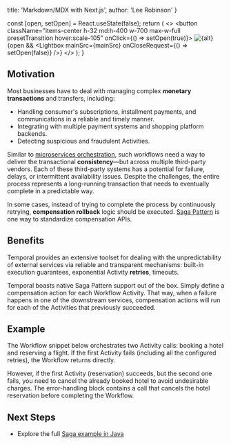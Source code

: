   title: 'Markdown/MDX with Next.js',
  author: 'Lee Robinson'
}

  const [open, setOpen] = React.useState(false);
  return (
    <>
      <button
        className="items-center h-32 md:h-400 w-700 max-w-full presetTransition hover:scale-105"
        onClick={() => setOpen(true)}>
        <img src={thumbnail} alt={alt} />
      </button>
      {open && <Lightbox mainSrc={mainSrc} onCloseRequest={() => setOpen(false)} />}
    </>
  );
}

## Motivation

Most businesses have to deal with managing complex **monetary transactions** and transfers, including:

- Handling consumer's subscriptions, installment payments, and communications in a reliable and timely manner.
- Integrating with multiple payment systems and shopping platform backends.
- Detecting suspicious and fraudulent Activities.

Similar to [microservices orchestration](#orchestration), such workflows need a way to deliver the transactional **consistency**&mdash;but across multiple third-party vendors. Each of these third-party systems has a potential for failure, delays, or intermittent availability issues. Despite the challenges, the entire process represents a long-running transaction that needs to eventually complete in a predictable way.

In some cases, instead of trying to complete the process by continuously retrying, **compensation rollback** logic should be executed. [Saga Pattern](https://microservices.io/patterns/data/saga.html) is one way to standardize compensation APIs.

## Benefits

Temporal provides an extensive toolset for dealing with the unpredictability of external services via reliable and transparent mechanisms: built-in execution guarantees, exponential Activity **retries**, timeouts.

Temporal boasts native Saga Pattern support out of the box. Simply define a compensation action for each Workflow Activity. That way, when a failure happens in one of the downstream services, compensation actions will run for each of the Activities that previously succeeded.

## Example

The Workflow snippet below orchestrates two Activity calls: booking a hotel and reserving a flight. If the first Activity fails (including all the configured retries), the Workflow returns directly.

However, if the first Activity (reservation) succeeds, but the second one fails, you need to cancel the already booked hotel to avoid undesirable charges. The error-handling block contains a call that cancels the hotel reservation before completing the Workflow.

<LBimage thumbnail="/samples/screenshot-transactionsbooking.png"
  mainSrc="/samples/screenshot-transactionsbooking.png"
  alt="code screenshot"
 />

## Next Steps

* Explore the full [Saga example in Java](https://github.com/temporalio/temporal-java-samples/tree/master/src/main/java/io/temporal/samples/bookingsaga)
